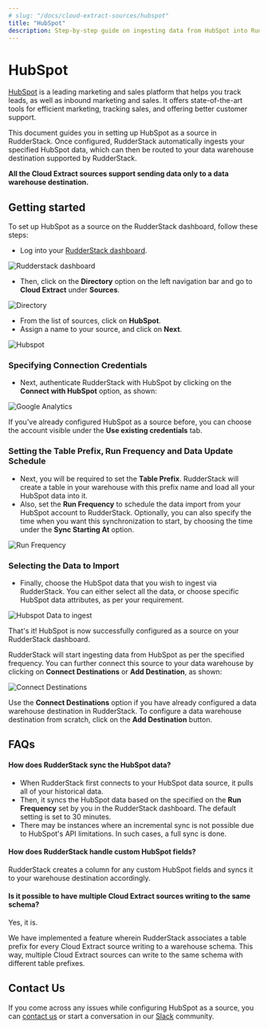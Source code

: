 ```yaml
---
# slug: "/docs/cloud-extract-sources/hubspot"
title: "HubSpot"
description: Step-by-step guide on ingesting data from HubSpot into RudderStack.
---
```


# HubSpot

[HubSpot](https://www.hubspot.com/) is a leading marketing and sales platform that helps you track leads, as well as inbound marketing and sales. It offers state-of-the-art tools for efficient marketing, tracking sales, and offering better customer support.

This document guides you in setting up HubSpot as a source in RudderStack. Once configured, RudderStack automatically ingests your specified HubSpot data, which can then be routed to your data warehouse destination supported by RudderStack.

<div class="infoBlock">

**All the Cloud Extract sources support sending data only to a data warehouse destination.**

</div>

## Getting started

To set up HubSpot as a source on the RudderStack dashboard, follow these steps:

- Log into your [RudderStack dashboard](https://app.rudderlabs.com/signup?type=freetrial).

<!--<img src="../assets/1 (15) (1) (1).png" />-->

<img src="../../assets/1 (15) (1) (1).png" alt="Rudderstack dashboard" />

- Then, click on the **Directory** option on the left navigation bar and go to **Cloud Extract** under **Sources**.

<!--<img src="../assets/2 (18).png" />-->

<img src="../../assets/2 (18).png" alt="Directory" />

- From the list of sources, click on **HubSpot**.
- Assign a name to your source, and click on **Next**.

<!--<img src="../assets/3 (13).png" />-->

<img src="../../assets/3 (13).png" alt="Hubspot" />

### Specifying Connection Credentials

- Next, authenticate RudderStack with HubSpot by clicking on the **Connect with HubSpot** option, as shown:

<!--<img src="../../assets/4 (15).png" />-->

<img src="../../assets/4 (15).png" alt="Google Analytics" />

<div class="infoBlock">

If you've already configured HubSpot as a source before, you can choose the account visible under the **Use existing credentials** tab.

</div>

### Setting the Table Prefix, Run Frequency and Data Update Schedule

- Next, you will be required to set the **Table Prefix**. RudderStack will create a table in your warehouse with this prefix name and load all your HubSpot data into it.
- Also, set the **Run Frequency** to schedule the data import from your HubSpot account to RudderStack. Optionally, you can also specify the time when you want this synchronization to start, by choosing the time under the **Sync Starting At** option.

<!--<img src="../../assets/5 (15).png" />-->

<img src="../../assets/5 (15).png" alt="Run Frequency" />

### Selecting the Data to Import

- Finally, choose the HubSpot data that you wish to ingest via RudderStack. You can either select all the data, or choose specific HubSpot data attributes, as per your requirement.

<!--<img src="../../assets/6 (14).png" />-->

<img src="../../assets/6 (14).png" alt="Hubspot Data to ingest" />

That's it! HubSpot is now successfully configured as a source on your RudderStack dashboard.

RudderStack will start ingesting data from HubSpot as per the specified frequency. You can further connect this source to your data warehouse by clicking on **Connect Destinations** or **Add Destination**, as shown:

<!--<img src="../../assets/7 (9).png" />-->

<img src="../../assets/7 (9).png" alt="Connect Destinations" />

<div class="successBlock">

Use the **Connect Destinations** option if you have already configured a data warehouse destination in RudderStack. To configure a data warehouse destination from scratch, click on the **Add Destination** button.
</div>

## FAQs

#### How does RudderStack sync the HubSpot data?

* When RudderStack first connects to your HubSpot data source, it pulls all of your historical data. 
* Then, it syncs the HubSpot data based on the specified on the **Run Frequency** set by you in the RudderStack dashboard. The default setting is set to 30 minutes. 
* There may be instances where an incremental sync is not possible due to HubSpot's API limitations. In such cases, a full sync is done.

#### How does RudderStack handle custom HubSpot fields?

RudderStack creates a column for any custom HubSpot fields and syncs it to your warehouse destination accordingly.

#### Is it possible to have multiple Cloud Extract sources writing to the same schema?

Yes, it is. 

We have implemented a feature wherein RudderStack associates a table prefix for every Cloud Extract source writing to a warehouse schema. This way, multiple Cloud Extract sources can write to the same schema with different table prefixes.

## Contact Us

If you come across any issues while configuring HubSpot as a source, you can [contact us](mailto:%20docs@rudderstack.com) or start a conversation in our [Slack](https://rudderstack.com/join-rudderstack-slack-community) community.
